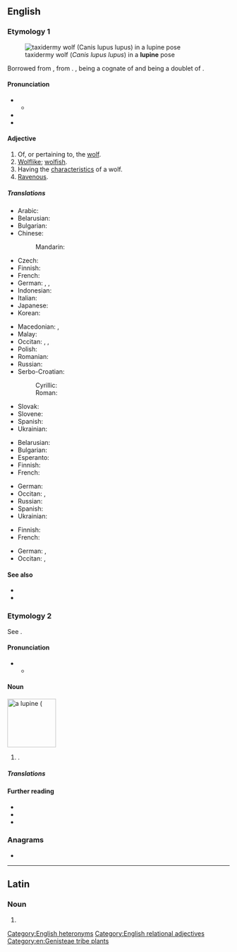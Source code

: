 {{also|Lupine|łupinę}}
==English==
{{wikipedia}}

===Etymology 1===
[[File:Loup taxidermie Muséum Histoire naturelle Lille GLAM 2016 F Lamiot.jpg|thumb|taxidermy wolf (''Canis lupus lupus'') in a '''lupine''' pose]]

Borrowed from {{bor|en|la|lupīnus}}, from {{m|la|lupus||wolf}}. {{piecewise doublet|en|wolven}}, {{cog|la|lupus}} being a cognate of {{m|en|wolf}} and {{m|en|-ine}} being a doublet of {{m|en|-en}}.

====Pronunciation====
* {{IPA|en|/ˈluː.paɪn/}}
** {{audio|en|LL-Q1860 (eng)-Vealhurl-lupine1.wav|Audio (UK)}}
* {{hyphenation|en|lu|pine}}
* {{rhymes|en|uːpaɪn}}

====Adjective====
{{en-adj}}

# Of, or pertaining to, the [[wolf]].
# [[wolflike|Wolflike]]; [[wolfish]].
# Having the [[characteristic]]s of a wolf.
# [[ravenous|Ravenous]].
#: {{syn|en|gluttonous|insatiable|rapacious|Thesaurus:voracious}}

=====Translations=====
{{trans-top|wolf-like}}
* Arabic: {{t|ar|ذِئْبِيّ}}
* Belarusian: {{t|be|во́ўчы}}
* Bulgarian: {{t|bg|въ́лчи}}
* Chinese:
*: Mandarin: {{t+|cmn|狼|tr=láng de|alt=狼的}}
* Czech: {{t+|cs|vlčí}}
* Finnish: {{t|fi|susimainen}}
* French: {{t+|fr|lupin}}
* German: {{t|de|wölfisch}}, {{t+|de|Wolf|alt=Wolfen-}}, {{t+|de|Wolf|alt=Wolfs-}}
* Indonesian: {{t+|id|serigala}}
* Italian: {{t+|it|lupino}}
* Japanese: {{t|ja|オオカミ, ōkami no|alt=オオカミの}}
* Korean: {{t+|ko|이리|alt=이리-의}}
{{trans-mid}}
* Macedonian: {{t|mk|волчешки}}, {{t|mk|волчји}}
* Malay: {{t+|ms|serigala}}
* Occitan: {{t|oc|lupin}}, {{t|oc|alobatit}}, {{t|oc|alobit}}
* Polish: {{t+|pl|wilczy}}
* Romanian: {{t+|ro|lupesc}}
* Russian: {{t+|ru|во́лчий}}
* Serbo-Croatian:
*: Cyrillic: {{t|sh|ву̏чјӣ}}
*: Roman: {{t+|sh|vȕčjī}}
* Slovak: {{t|sk|vlčí}}
* Slovene: {{t|sl|volčji}}
* Spanish: {{t+|es|lobuno}}
* Ukrainian: {{t|uk|во́вчий}}
{{trans-bottom}}

{{trans-top|having the characteristics of a wolf}}
* Belarusian: {{t|be|во́ўчы}}
* Bulgarian: {{t|bg|въ́лчи}}
* Esperanto: {{t+|eo|lupa}}
* Finnish: {{t|fi|susimainen}}
* French: {{t+|fr|lupin}}
{{trans-mid}}
* German: {{t|de|wölfisch}}
* Occitan: {{t|oc|lupin}}, {{t|oc|alobatit}}
* Russian: {{t+|ru|во́лчий}}
* Spanish: {{t+|es|lobuno}}
* Ukrainian: {{t|uk|во́вчий}}
{{trans-bottom}}

{{trans-top|ravenous}}
* Finnish: {{t+|fi|ahnas}}
* French: {{t+|fr|vorace}}
{{trans-mid}}
* German: {{t|de|mit Bärenhunger}}, {{t|de|unersättlich}}
* Occitan: {{t|oc|alobatit}}, {{t|oc|voraç}}
{{trans-bottom}}

====See also====
* {{l|en|canine}}
* {{l|en|vulpine}}

===Etymology 2===
See {{m|en|lupin}}.

====Pronunciation====
* {{IPA|en|/ˈluː.pɪn/}}
** {{audio|en|LL-Q1860 (eng)-Vealhurl-lupine2.wav|Audio (UK)}}

====Noun====
[[Image:Lupinus polyphyllus3.JPG|thumb|110px|right|a '''lupine''' ({{taxlink|Lupinus polyphyllus|species}}]]
{{en-noun}}

# {{alternative form of|en|lupin|from=North American English|nodot=1}} {{gloss|any plant of the genus ''[[Lupinus]]''; an edible legume seed of one of these plants}}.

=====Translations=====
{{trans-see|lupin}}

====Further reading====
* {{pedia|Lupinus|i=1}}
* {{specieslite|Lupinus|i=1}}
* {{comcatlite|Lupinus|i=1}}

===Anagrams===
* {{anagrams|en|a=eilnpu|Lupien|line up|line-up|lineup|pinule|unpile|up line|up-line|upline}}

[[Category:English heteronyms]]
[[Category:English relational adjectives]]
[[Category:en:Genisteae tribe plants]]

----

==Latin==

===Noun===
{{la-noun-form|lupīne}}

# {{inflection of|la|lupīnus||voc|s}}